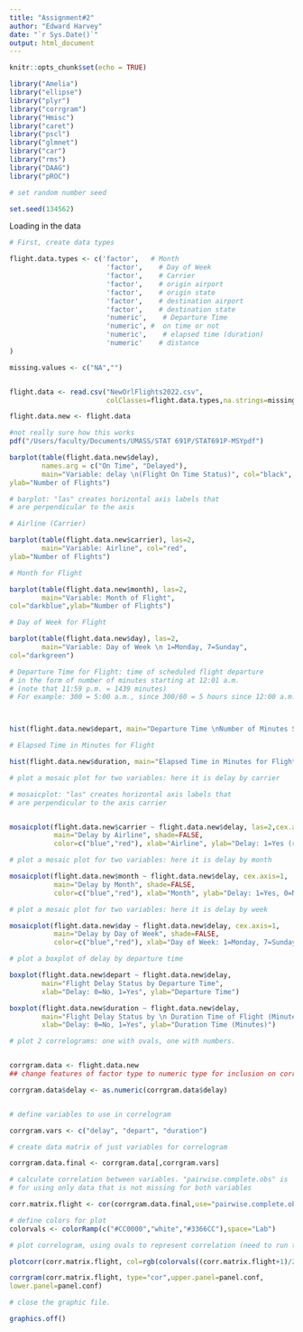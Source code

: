 ```yaml
---
title: "Assignment#2"
author: "Edward Harvey"
date: "`r Sys.Date()`"
output: html_document
---
```


```r
knitr::opts_chunk$set(echo = TRUE)
```


```r
library("Amelia")
library("ellipse")
library("plyr")
library("corrgram")
library("Hmisc")
library("caret")
library("pscl")
library("glmnet")
library("car")
library("rms")
library("DAAG")
library("pROC")

# set random number seed

set.seed(134562)
```




Loading in the data
```r
# First, create data types

flight.data.types <- c('factor',   # Month
                        'factor',    # Day of Week 
                        'factor',    # Carrier 
                        'factor',    # origin airport
                        'factor',    # origin state
                        'factor',    # destination airport
                        'factor',    # destination state
                        'numeric',    # Departure Time
                        'numeric', #  on time or not 
                        'numeric',    # elapsed time (duration)
                        'numeric'    # distance
)

missing.values <- c("NA","")


flight.data <- read.csv("NewOrlFlights2022.csv",
                        colClasses=flight.data.types,na.strings=missing.values)

flight.data.new <- flight.data
```


```r
#not really sure how this works
pdf("/Users/faculty/Documents/UMASS/STAT 691P/STAT691P-MSYpdf")
```


```r
barplot(table(flight.data.new$delay),
        names.arg = c("On Time", "Delayed"),
        main="Variable: delay \n(Flight On Time Status)", col="black",
ylab="Number of Flights")
```


```r
# barplot: "las" creates horizontal axis labels that
# are perpendicular to the axis

# Airline (Carrier)

barplot(table(flight.data.new$carrier), las=2,
        main="Variable: Airline", col="red",
ylab="Number of Flights")
```


```r
# Month for Flight

barplot(table(flight.data.new$month), las=2,
        main="Variable: Month of Flight",
col="darkblue",ylab="Number of Flights")
```


```r
# Day of Week for Flight

barplot(table(flight.data.new$day), las=2,
        main="Variable: Day of Week \n 1=Monday, 7=Sunday",
col="darkgreen")
```


```r
# Departure Time for Flight: time of scheduled flight departure 
# in the form of number of minutes starting at 12:01 a.m. 
# (note that 11:59 p.m. = 1439 minutes)
# For example: 300 = 5:00 a.m., since 300/60 = 5 hours since 12:00 a.m.



hist(flight.data.new$depart, main="Departure Time \nNumber of Minutes Starting at 12:01 a.m.", xlab = NULL, col="red")
```


```r
# Elapsed Time in Minutes for Flight

hist(flight.data.new$duration, main="Elapsed Time in Minutes for Flight", xlab = NULL, col="darkviolet")
```


```r
# plot a mosaic plot for two variables: here it is delay by carrier

# mosaicplot: "las" creates horizontal axis labels that
# are perpendicular to the axis carrier


mosaicplot(flight.data.new$carrier ~ flight.data.new$delay, las=2,cex.axis=0.7,
           main="Delay by Airline", shade=FALSE, 
           color=c("blue","red"), xlab="Airline", ylab="Delay: 1=Yes (red), 0=No (blue)")
```


```r
# plot a mosaic plot for two variables: here it is delay by month

mosaicplot(flight.data.new$month ~ flight.data.new$delay, cex.axis=1,
           main="Delay by Month", shade=FALSE, 
           color=c("blue","red"), xlab="Month", ylab="Delay: 1=Yes, 0=No")
```


```r
# plot a mosaic plot for two variables: here it is delay by week

mosaicplot(flight.data.new$day ~ flight.data.new$delay, cex.axis=1,
           main="Delay by Day of Week", shade=FALSE, 
           color=c("blue","red"), xlab="Day of Week: 1=Monday, 7=Sunday", ylab="Delay: 1=Yes, 0=No")
```


```r
# plot a boxplot of delay by departure time

boxplot(flight.data.new$depart ~ flight.data.new$delay, 
        main="Flight Delay Status by Departure Time",
        xlab="Delay: 0=No, 1=Yes", ylab="Departure Time")
```


```r
boxplot(flight.data.new$duration ~ flight.data.new$delay, 
        main="Flight Delay Status by \n Duration Time of Flight (Minutes)",
        xlab="Delay: 0=No, 1=Yes", ylab="Duration Time (Minutes)")
```


```r
# plot 2 correlograms: one with ovals, one with numbers.


corrgram.data <- flight.data.new
## change features of factor type to numeric type for inclusion on correlogram

corrgram.data$delay <- as.numeric(corrgram.data$delay)


# define variables to use in correlogram

corrgram.vars <- c("delay", "depart", "duration")

# create data matrix of just variables for correlogram

corrgram.data.final <- corrgram.data[,corrgram.vars]

# calculate correlation between variables. "pairwise.complete.obs" is
# for using only data that is not missing for both variables

corr.matrix.flight <- cor(corrgram.data.final,use="pairwise.complete.obs")

# define colors for plot
colorvals <- colorRamp(c("#CC0000","white","#3366CC"),space="Lab")
```


```r
# plot correlogram, using ovals to represent correlation (need to run these 2 lines of code together)

plotcorr(corr.matrix.flight, col=rgb(colorvals((corr.matrix.flight+1)/2), maxColorValue=255))

corrgram(corr.matrix.flight, type="cor",upper.panel=panel.conf,
lower.panel=panel.conf)

# close the graphic file.

graphics.off()


```


